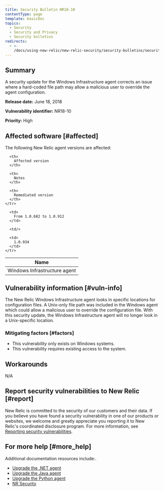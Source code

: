 ```yaml
---
title: Security Bulletin NR18-10
contentType: page
template: basicDoc
topics:
  - Security
  - Security and Privacy
  - Security bulletins
redirects:
  - >-
    /docs/using-new-relic/new-relic-security/security-bulletins/security-bulletin-nr18-10/
---
```


## Summary

A security update for the Windows Infrastructure agent corrects an issue where a hard-coded file path may allow a malicious user to override the agent configuration.

**Release date:** June 18, 2018

**Vulnerability identifier:** NR18-10

**Priority:** High

## Affected software [#affected]

The following New Relic agent versions are affected:

<Table>
  <thead>
    <tr>
      <th>
        Name
      </th>

      <th>
        Affected version
      </th>

      <th>
        Notes
      </th>

      <th>
        Remediated version
      </th>
    </tr>
  </thead>

  <tbody>
    <tr>
      <td>
        Windows Infrastructure agent
      </td>

      <td>
        From 1.0.682 to 1.0.912
      </td>

      <td/>

      <td>
        1.0.934
      </td>
    </tr>
  </tbody>
</Table>

## Vulnerability information [#vuln-info]

The New Relic Windows Infrastructure agent looks in specific locations for configuration files. A Unix-only file path was included in the Windows agent which could allow a malicious user to override the configuration file. With this security update, the Windows Infrastructure agent will no longer look in a Unix-specific location.

### Mitigating factors [#factors]

* This vulnerability only exists on Windows systems.
* This vulnerability requires existing access to the system.

## Workarounds

N/A

## Report security vulnerabilities to New Relic [#report]

New Relic is committed to the security of our customers and their data. If you believe you have found a security vulnerability in one of our products or websites, we welcome and greatly appreciate you reporting it to New Relic's coordinated disclosure program. For more information, see [Reporting security vulnerabilities](/docs/security/new-relic-security/data-privacy/reporting-security-vulnerabilities).

## For more help [#more_help]

Additional documentation resources include:.

* [Upgrade the .NET agent](https://docs.newrelic.com/docs/agents/net-agent/installation/update-net-agent)
* [Upgrade the Java agent](https://docs.newrelic.com/docs/agents/java-agent/installation/upgrade-java-agent)
* [Upgrade the Python agent](https://docs.newrelic.com/docs/agents/python-agent/installation-configuration/upgrade-python-agent)
* [NR Security](https://newrelic.com/why-new-relic/security "Link opens in a new window.")

